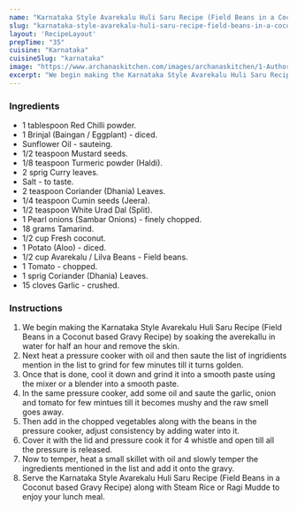 ---
name: "Karnataka Style Avarekalu Huli Saru Recipe (Field Beans in a Coconut based Gravy Recipe)"
slug: "karnataka-style-avarekalu-huli-saru-recipe-field-beans-in-a-coconut-based-gravy-recipe"
layout: 'RecipeLayout'
prepTime: "35"
cuisine: "Karnataka"
cuisineSlug: "karnataka"
image: "https://www.archanaskitchen.com/images/archanaskitchen/1-Author/sibyl_sunitha/Karnataka_Style_Avarekalu_Huli_Saru_Recipe_Field_Beans_in_a_Coconut_based_Gravy_Recipe_.jpg"
excerpt: "We begin making the Karnataka Style Avarekalu Huli Saru Recipe Field Beans in a Coconut based Gravy Recipe by soaking the averekallu in water for half an hour and remove the skin"
---

### Ingredients

- 1 tablespoon Red Chilli powder.
- 1 Brinjal (Baingan / Eggplant) - diced.
- Sunflower Oil - sauteing.
- 1/2 teaspoon Mustard seeds.
- 1/8 teaspoon Turmeric powder (Haldi).
- 2 sprig Curry leaves.
- Salt - to taste.
- 2 teaspoon Coriander (Dhania) Leaves.
- 1/4 teaspoon Cumin seeds (Jeera).
- 1/2 teaspoon White Urad Dal (Split).
- 1 Pearl onions (Sambar Onions) - finely chopped.
- 18 grams Tamarind.
- 1/2 cup Fresh coconut.
- 1 Potato (Aloo) - diced.
- 1/2 cup Avarekalu / Lilva Beans - Field beans.
- 1 Tomato - chopped.
- 1 sprig Coriander (Dhania) Leaves.
- 15 cloves Garlic - crushed.

### Instructions

1. We begin making the Karnataka Style Avarekalu Huli Saru Recipe (Field Beans in a Coconut based Gravy Recipe) by soaking the averekallu in water for half an hour and remove the skin.
1. Next heat a pressure cooker with oil and then saute the list of ingridients mention in the list to grind for few minutes till it turns golden.
1. Once that is done, cool it down and grind it into a smooth paste using the mixer or a blender into a smooth paste.
1. In the same pressure cooker, add some oil and saute the garlic, onion and tomato for few mintues till it becomes mushy and the raw smell goes away.
1. Then add in the chopped vegetables along with the beans in the pressure cooker, adjust consistency by adding water into it.
1. Cover it with the lid and pressure cook it for 4 whistle and open till all the pressure is released.
1. Now to temper, heat a small skillet with oil and slowly temper the ingredients mentioned in the list and add it onto the gravy.
1. Serve the Karnataka Style Avarekalu Huli Saru Recipe (Field Beans in a Coconut based Gravy Recipe) along with Steam Rice or Ragi Mudde to enjoy your lunch meal.
